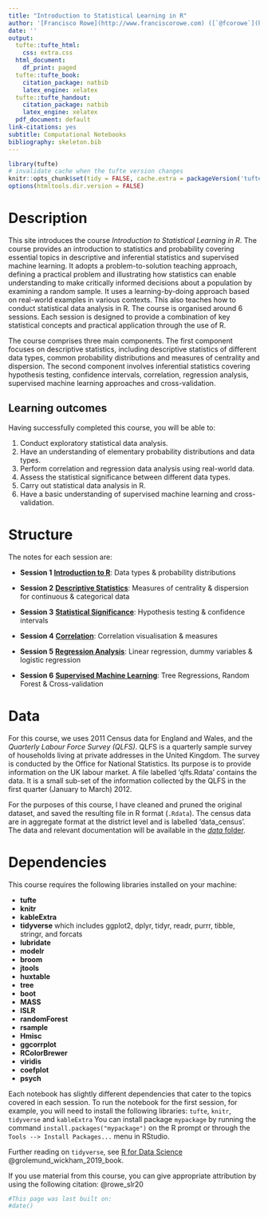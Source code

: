 ```yaml
---
title: "Introduction to Statistical Learning in R"
author: '[Francisco Rowe](http://www.franciscorowe.com) ([`@fcorowe`](http://twitter.com/fcorowe))'
date: ''
output:
  tufte::tufte_html:
    css: extra.css
  html_document:
    df_print: paged
  tufte::tufte_book:
    citation_package: natbib
    latex_engine: xelatex
  tufte::tufte_handout:
    citation_package: natbib
    latex_engine: xelatex
  pdf_document: default
link-citations: yes
subtitle: Computational Notebooks
bibliography: skeleton.bib
---
```


```r
library(tufte)
# invalidate cache when the tufte version changes
knitr::opts_chunk$set(tidy = FALSE, cache.extra = packageVersion('tufte'))
options(htmltools.dir.version = FALSE)
```

# Description

This site introduces the course *Introduction to Statistical Learning in R*. The course provides an introduction to statistics and probability covering essential topics in descriptive and inferential statistics and supervised machine learning. It adopts a problem-to-solution teaching approach, defining a practical problem and illustrating how statistics can enable understanding to make critically informed decisions about a population by examining a random sample. It uses a learning-by-doing approach based on real-world examples in various contexts. This also teaches how to conduct statistical data analysis in R. The course is organised around 6 sessions. Each session is designed to provide a combination of key statistical concepts and practical application through the use of R.

The course comprises three main components. The first component focuses on descriptive statistics, including descriptive statistics of different data types, common probability distributions and measures of centrality and dispersion. The second component involves inferential statistics covering hypothesis testing, confidence intervals, correlation, regression analysis, supervised machine learning approaches and cross-validation.

## Learning outcomes
Having successfully completed this course, you will be able to:

1.	Conduct exploratory statistical data analysis.
2.	Have an understanding of elementary probability distributions and data types.
3.	Perform correlation and regression data analysis using real-world data.
4.	Assess the statistical significance between different data types.
5.	Carry out statistical data analysis in R.
6.  Have a basic understanding of supervised machine learning and cross-validation.

# Structure

The notes for each session are:

* **Session 1** [**Introduction to R**](d1n1_intro.html): Data types & probability distributions
* **Session 2** [**Descriptive Statistics**](d1n2_summary.html): Measures of centrality & dispersion for continuous & categorical data
* **Session 3** [**Statistical Significance**](d1n3_confidence.html): Hypothesis testing & confidence intervals

* **Session 4** [**Correlation**](d2n1_correlation.html): Correlation visualisation & measures
* **Session 5** [**Regression Analysis**](d2n2_regression.html): Linear regression, dummy variables & logistic regression
* **Session 6** [**Supervised Machine Learning**](d2n3_machinelearning.html): Tree Regressions, Random Forest & Cross-validation

# Data

For this course, we uses 2011 Census data for England and Wales, and the *Quarterly Labour Force Survey (QLFS)*. QLFS is a quarterly sample survey of households living at private addresses in the United Kingdom. The survey is conducted by the Office for National Statistics. Its purpose is to provide information on the UK labour market. A file labelled ‘qlfs.Rdata’ contains the data. It is a small sub-set of the information collected by the QLFS in the first quarter (January to March) 2012. 

For the purposes of this course, I have cleaned and pruned the original dataset, and saved the resulting file in R format (`.Rdata`). The census data are in aggregate format at the district level and is labelled ‘data_census’. The data and relevant documentation will be available in the [*data* folder](../data).

# Dependencies

This course requires the following libraries installed on your machine:

* **tufte**
* **knitr**
* **kableExtra**
* **tidyverse** which includes ggplot2, dplyr, tidyr, readr, purrr, tibble, stringr,
and forcats
* **lubridate**
* **modelr**
* **broom**
* **jtools** 
* **huxtable**
* **tree**
* **boot**
* **MASS**
* **ISLR**
* **randomForest**
* **rsample**
* **Hmisc**
* **ggcorrplot**
* **RColorBrewer**
* **viridis**
* **coefplot**
* **psych**

Each notebook has slightly different dependencies that cater to the topics covered in each session. To run the notebook for the first session, for example, you will need to install the following libraries: `tufte`, `knitr`, `tidyverse` and `kableExtra` You can install package `mypackage` by running the command `install.packages("mypackage")` on the R prompt or through the `Tools --> Install Packages...` menu in RStudio.

Further reading on `tidyverse`, see [R for Data Science](https://r4ds.had.co.nz) @grolemund_wickham_2019_book.

If you use material from this course, you can give appropriate attribution by using the following citation: @rowe_slr20


```r
#This page was last built on:
#date()
```
